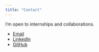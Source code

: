 ```yaml
---
title: "Contact"
---
```


I’m open to internships and collaborations.

- [Email](mailto:hien.bui0393@gmail.com)  
- [LinkedIn](https://www.linkedin.com/in/hien-bui-emi-6273b010a/)  
- [GitHub](https://krisauw.github.io/website/)
